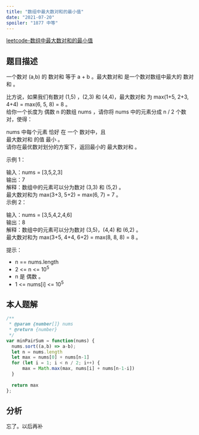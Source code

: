 ```yaml
---
title: "数组中最大数对和的最小值"
date: "2021-07-20"
spoiler: "1877 中等"
---
```


[leetcode-数组中最大数对和的最小值](https://leetcode.cn/problems/minimize-maximum-pair-sum-in-array/description/)

## 题目描述

一个数对 (a,b) 的 数对和 等于 a + b 。最大数对和 是一个数对数组中最大的 数对和 。  
  
比方说，如果我们有数对 (1,5) ，(2,3) 和 (4,4)，最大数对和 为 max(1+5, 2+3, 4+4) = max(6, 5, 8) = 8 。  
给你一个长度为 偶数 n 的数组 nums ，请你将 nums 中的元素分成 n / 2 个数对，使得：  
  
nums 中每个元素 恰好 在 一个 数对中，且  
最大数对和 的值 最小 。  
请你在最优数对划分的方案下，返回最小的 最大数对和 。  
  
   
  
示例 1：  
  
输入：nums = [3,5,2,3]  
输出：7  
解释：数组中的元素可以分为数对 (3,3) 和 (5,2) 。  
最大数对和为 max(3+3, 5+2) = max(6, 7) = 7 。  
示例 2：  
  
输入：nums = [3,5,4,2,4,6]  
输出：8  
解释：数组中的元素可以分为数对 (3,5)，(4,4) 和 (6,2) 。  
最大数对和为 max(3+5, 4+4, 6+2) = max(8, 8, 8) = 8 。  
   
  
提示：  
  
* n == nums.length  
* 2 \<= n \<= 10<sup>5</sup>  
* n 是 偶数 。  
* 1 \<= nums[i] \<= 10<sup>5</sup>  

## 本人题解

```javascript
/**
 * @param {number[]} nums
 * @return {number}
 */
var minPairSum = function(nums) {
  nums.sort((a,b) => a-b);
  let n = nums.length
  let max = nums[0] + nums[n-1]
  for (let i = 1; i < n / 2; i++) {
      max = Math.max(max, nums[i] + nums[n-1-i])
  }
  
  return max
};
```

## 分析

忘了。以后再补